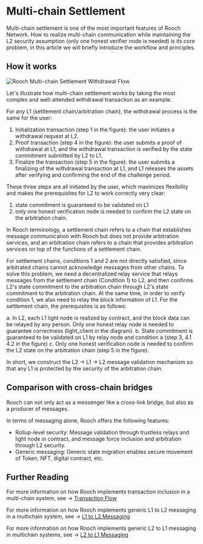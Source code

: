 # Multi-chain Settlement

Multi-chain settlement is one of the most important features of Rooch Network. How to realize multi-chain communication while maintaining the L2 security assumption (only one honest verifier node is needed) is its core problem, in this article we will briefly introduce the workflow and principles.

## How it works


<Image
    src="/docs/rooch-multi-chain-settlement-withdrawal-flow.jpeg"
    alt="Rooch Multi-chain Settlement Withdrawal Flow"
    width={700}
    height={390}
    className="mx-auto my-4"
/>

Let's illustrate how multi-chain settlement works by taking the most complex and well-attended withdrawal transaction as an example.

For any L1 (settlement chain/arbitration chain), the withdrawal process is the same for the user:

1. Initialization transaction (step 1 in the figure): the user initiates a withdrawal request at L2.
2. Proof transaction (step 4 in the figure): the user submits a proof of withdrawal at L1, and the withdrawal transaction is verified by the state commitment submitted by L2 to L1.
3. Finalize the transaction (step 5 in the figure): the user submits a finalizing of the withdrawal transaction at L1, and L1 releases the assets after verifying and confirming the end of the challenge period.

These three steps are all initiated by the user, which maximizes flexibility and makes the prerequisites for L2 to work correctly very clear:

1. state commitment is guaranteed to be validated on L1
2. only one honest verification node is needed to confirm the L2 state on the arbitration chain.

In Rooch terminology, a settlement chain refers to a chain that establishes message communication with Rooch but does not provide arbitration services, and an arbitration chain refers to a chain that provides arbitration services on top of the functions of a settlement chain.

For settlement chains, conditions 1 and 2 are not directly satisfied, since arbitrated chains cannot acknowledge messages from other chains. To solve this problem, we need a decentralized relay service that relays messages from the settlement chain (Condition 1) to L2, and then confirms L2's state commitment to the arbitration chain through L2's state commitment to the arbitration chain.
At the same time, in order to verify condition 1, we also need to relay the block information of L1. For the settlement chain, the prerequisites is as follows:

a. In L2, each L1 light node is realized by contract, and the block data can be relayed by any person. Only one honest relay node is needed to guarantee correctness (light_client in the diagram).
b. State commitment is guaranteed to be validated on L1 by relay node and condition a (step 3, 4.1 4.2 in the figure)
c. Only one honest verification node is needed to confirm the L2 state on the arbitration chain (step 5 in the figure).

In short, we construct the L2 -> L1 -> L2 message validation mechanism so that any L1 is protected by the security of the arbitration chain.

## Comparison with cross-chain bridges

Rooch can not only act as a messenger like a cross-link bridge, but also as a producer of messages.

In terms of messaging alone, Rooch offers the following features:

- Rollup-level security: Message validation through trustless relays and light node in contract, and message force inclusion and arbitration through L2 security.
- Generic messaging: Generic state migration enables secure movement of Token, NFT, digital contract, etc.

## Further Reading

For more information on how Rooch implements transaction inclusion in a multi-chain system, see → [Transaction Flow](./transaction-flow.en-US.mdx)

For more information on how Rooch implements generic L1 to L2 messaging in a multichain system, see → [L1 to L2 Messaging](./l1-to-l2-messaging.en-US.mdx)

For more information on how Rooch implements generic L2 to L1 messaging in multichain systems, see → [L2 to L1 Messaging](./l2-to-l1-messaging.en-US.mdx)
